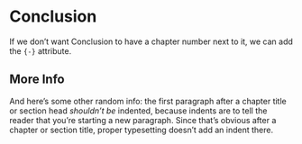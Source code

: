 # Conclusion {-}

If we don't want Conclusion to have a chapter number next to it, we can add the `{-}` attribute.

## More Info

And here's some other random info: the first paragraph after a chapter title or section head _shouldn't be_ indented, because indents are to tell the reader that you're starting a new paragraph. Since that's obvious after a chapter or section title, proper typesetting doesn't add an indent there.

